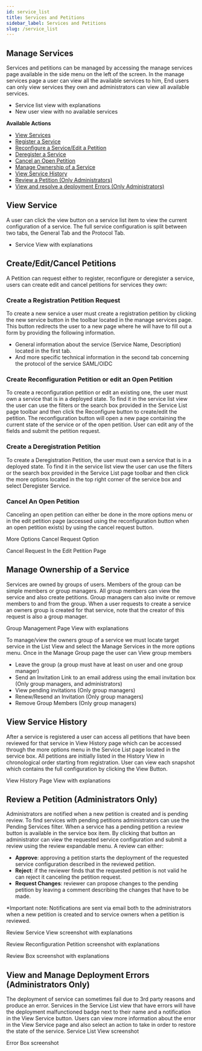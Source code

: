 ```yaml
---
id: service_list
title: Services and Petitions
sidebar_label: Services and Petitions
slug: /service_list
---
```





## Manage Services
Services and petitions can be managed by accessing the manage services page available in the side menu on the left of the screen. In the manage services page a user can view all the available services to him, End users can only view services they own and administrators can view all available services.

- Service list view with explanations <ImageExpand image_url='/screenshots/service_list.png'/>
- New user view with no available services <ImageExpand image_url='/screenshots/service_list_empty.png'/>

**Available Actions**
- [View Services](#view-service)
- [Register a Service](#create-a-registration-petition-request)
- [Reconfigure a Service/Edit a Petition](#create-reconfiguration-petition-or-edit-an-open-petition)
- [Deregister a Service](#create-a-deregistration-petition)
- [Cancel an Open Petition](#cancel-an-open-petition)
- [Manage Ownership of a Service](#manage-ownership-of-a-service)
- [View Service History](#view-service-history)
- [Review a Petition (Only Administrators)](#review-a-petition-administrators-only)
- [View and resolve a deployment Errors (Only Administrators)](#view-and-manage-deployment-errors-administrators-only)

## View Service
A user can click the view button on a service list item to view the current configuration of a service. The full service configuration is split between two tabs, the General Tab and the Protocol Tab.
- Service View with explanations <ImageExpand image_url='/screenshots/view_service.png'/>

## Create/Edit/Cancel Petitions

A Petition can request either to register, reconfigure or deregister a service, users can create edit and cancel petitions for services they own:

### Create a Registration Petition Request

To create a new service a user must create a registration petition by clicking the new service button in the toolbar located in the manage services page. This button redirects the user to a new page where he will have to fill out a form by providing the following information.
- General information about the service (Service Name, Description) located in the first tab.
- And more specific technical information in the second tab concerning the protocol of the service SAML/OIDC


### Create Reconfiguration Petition or edit an Open Petition

To create a reconfiguration petition or edit an existing one, the user must own a service that is in a deployed state. To find it in the service list view the user can use the filters or the search box provided in the Service List page toolbar and then click the Reconfigure button to create/edit the petition. The reconfiguration button will open a new page containing the current state of the service or of the open petition. User can edit any of the fields and submit the petition request.

### Create a Deregistration Petition

To create a Deregistration Petition, the user must own a service that is in a deployed state. To find it in the service list view the user can use the filters or the search box provided in the Service List page toolbar and then click the more options located in the top right corner of the service box and select Deregister Service.


### Cancel An Open Petition
Canceling an open petition can either be done in the more options menu or in the edit petition page (accessed using the reconfiguration button when an open petition exists) by using the cancel request button.

More Options Cancel Request Option <ImageExpand image_url='/screenshots/cancel_request_list.png'/>

Cancel Request In the Edit Petition Page <ImageExpand image_url='/screenshots/cancel_request_form.png'/>


## Manage Ownership of a Service

Services are owned by groups of users. Members of the group can be simple members or group managers. All group members can view the service and also create petitions. Group managers can also invite or remove members to and from the group. When a user requests to create a service an owners group is created for that service, note that the creator of this request is also a group manager.

Group Management Page View with explanations <ImageExpand image_url='/screenshots/owners_group.png'/>

To manage/view the owners group of a service we must locate target service in the List View and select the Manage Services in the more options menu. Once in the Manage Group page the user can
View group members
- Leave the group (a group must have at least on user and one group manager)
- Send an Invitation Link to an email address using the email invitation box  (Only group managers, and administrators)
- View pending invitations (Only group managers)
- Renew/Resend an Invitation (Only group managers)
- Remove Group Members (Only group managers)

## View Service History

After a service is registered a user can access all petitions that have been reviewed for that service in View History page which can be accessed through the more options menu in the Service List page located in the service box. All petitions are initially listed in the History View in chronological order starting from registration. User can view each snapshot which contains the full configuration by clicking the View Button.

View History Page View with explanations <ImageExpand image_url='/screenshots/history_list.png'/>

## Review a Petition (Administrators Only)

Administrators are notified when a new petition is created and is pending review. To find services with pending petitions administrators can use the Pending Services filter. When a service has a pending petition a review button is available in the service box item. By clicking that button an administrator can view the requested service configuration and submit a review using the review expandable menu. A review can either:

- **Approve**: approving a petition starts the deployment of the requested service configuration described in the reviewed petition.
- **Reject**: if the reviewer finds that the requested petition is not valid he can reject it canceling the petition request.
- **Request Changes**: reviewer can propose changes to the pending petition by leaving a comment describing the changes that have to be made.

*Important note: Notifications are sent via email both to the administrators when a new petition is created and to service owners when a petition is reviewed.

Review Service View screenshot with explanations <ImageExpand image_url='/screenshots/review_form.png'/>

Review Reconfiguration Petition screenshot with explanations <ImageExpand image_url='/screenshots/review_edit.png'/>

Review Box screenshot with explanations <ImageExpand image_url='/screenshots/review_box.png'/>

## View and Manage Deployment Errors (Administrators Only)
The deployment of service can sometimes fail due to 3rd party reasons and produce an error. Services in the Service List view that have errors will have the deployment malfunctioned badge next to their name and a notification in the View Service button. Users can view more information about the error in the View Service page and also select an action to take in order to restore the state of the service.
Service List View screenshot

Error Box screenshot <ImageExpand image_url='/screenshots/error_box.png'/>
